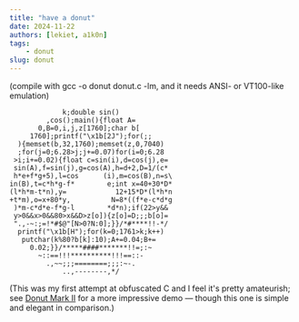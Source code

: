 ```yaml
---
title: "have a donut"
date: 2024-11-22
authors: [lekiet, a1k0n]
tags: 
    - donut
slug: donut
---
```


(compile with gcc -o donut donut.c -lm, and it needs ANSI- or VT100-like emulation)
```
             k;double sin()
         ,cos();main(){float A=
       0,B=0,i,j,z[1760];char b[
     1760];printf("\x1b[2J");for(;;
  ){memset(b,32,1760);memset(z,0,7040)
  ;for(j=0;6.28>j;j+=0.07)for(i=0;6.28
 >i;i+=0.02){float c=sin(i),d=cos(j),e=
 sin(A),f=sin(j),g=cos(A),h=d+2,D=1/(c*
 h*e+f*g+5),l=cos      (i),m=cos(B),n=s\
in(B),t=c*h*g-f*        e;int x=40+30*D*
(l*h*m-t*n),y=            12+15*D*(l*h*n
+t*m),o=x+80*y,          N=8*((f*e-c*d*g
 )*m-c*d*e-f*g-l        *d*n);if(22>y&&
 y>0&&x>0&&80>x&&D>z[o]){z[o]=D;;;b[o]=
 ".,-~:;=!*#$@"[N>0?N:0];}}/*#****!!-*/
  printf("\x1b[H");for(k=0;1761>k;k++)
   putchar(k%80?b[k]:10);A+=0.04;B+=
     0.02;}}/*****####*******!!=;:~
       ~::==!!!**********!!!==::-
         .,~~;;;========;;;:~-.
             ..,--------,*/
```
(This was my first attempt at obfuscated C and I feel it's pretty amateurish; see [Donut Mark II](https://www.a1k0n.net/2006/09/20/obfuscated-c-donut-2.html) for a more impressive demo — though this one is simple and elegant in comparison.)